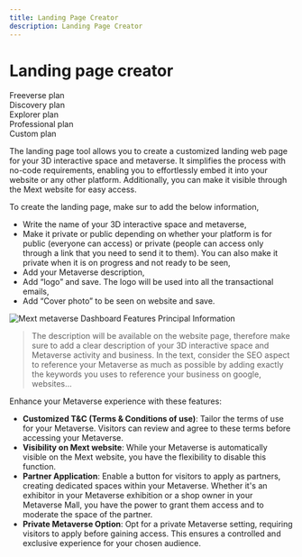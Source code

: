 ```yaml
---
title: Landing Page Creator
description: Landing Page Creator
---
```


# Landing page creator

<div class="flex-row">
  <div class="plan">Freeverse plan</div>
  <div class="plan">Discovery plan</div>
  <div class="plan">Explorer plan</div>
  <div class="plan">Professional plan</div>
  <div class="plan">Custom plan</div>
</div>

The landing page tool allows you to create a customized landing web page for your 3D interactive space and metaverse. It simplifies the process with no-code requirements, enabling you to effortlessly embed it into your website or any other platform. Additionally, you can make it visible through the Mext website for easy access.

To create the landing page, make sur to add the below information, 

* Write the name of your 3D interactive space and metaverse,
* Make it private or public depending on whether your platform is for public (everyone can access) or private (people
  can access only through a link that you need to send it to them). You can also make it private when it is on progress and not ready to be seen, 
* Add your Metaverse description, 
* Add “logo” and save. The logo will be used into all the transactional emails,
* Add “Cover photo” to be seen on website and save. 

![Mext metaverse Dashboard Features Principal Information](/img/metaverse/principal-info.png)

> The description will be available on the website page, therefore make sure to add a clear description of your 3D interactive space and Metaverse activity and business. In the text, consider the SEO aspect to reference your Metaverse as much as possible by adding exactly the keywords you uses to reference your business on google, websites…

Enhance your Metaverse experience with these features:

* **Customized T\&C (Terms & Conditions of use)**: Tailor the terms of use for your Metaverse. Visitors can review and agree to these terms before accessing your Metaverse.
* **Visibility on Mext website**: While your Metaverse is automatically visible on the Mext website, you have the flexibility to disable this function.
* **Partner Application**: Enable a button for visitors to apply as partners, creating dedicated spaces within your Metaverse. Whether it's an exhibitor in your Metaverse exhibition or a shop owner in your Metaverse Mall, you have the power to grant them access and to moderate the space of the partner.
* **Private Metaverse Option**: Opt for a private Metaverse setting, requiring visitors to apply before gaining access. This ensures a controlled and exclusive experience for your chosen audience.
